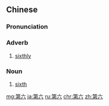 ==Chinese==
{{zh-forms}}

===Pronunciation===
{{zh-pron
|m=dìliù
|c=dai6 luk6
|cat=adv,n
}}

===Adverb===
{{zh-adv}}

# [[sixthly]]

===Noun===
{{zh-noun}}

# [[sixth]]

[[mg:第六]]
[[ja:第六]]
[[ru:第六]]
[[chr:第六]]
[[zh:第六]]
